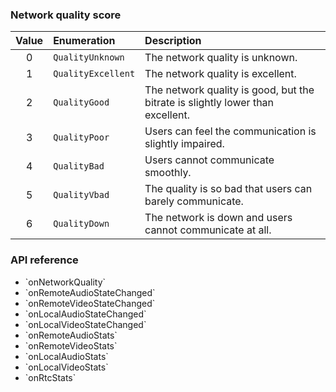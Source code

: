 
<PlatformWrapper platform="react-native">
 
 ### Network quality score

| Value | Enumeration | Description |
|:-----:|:------------|:------------|
| 0 | `QualityUnknown` | The network quality is unknown. |
| 1 | `QualityExcellent` | The network quality is excellent. |
| 2 | `QualityGood` | The network quality is good, but the bitrate is slightly lower than excellent. |
| 3 | `QualityPoor` | Users can feel the communication is slightly impaired. |
| 4 | `QualityBad` | Users cannot communicate smoothly. |
| 5 | `QualityVbad` | The quality is so bad that users can barely communicate. |
| 6 | `QualityDown` | The network is down and users cannot communicate at all. |

### API reference

- <Link to="{{global.API_REF_RN_ROOT}}/class_irtcengineeventhandler.html#callback_irtcengineeventhandler_onnetworkquality">`onNetworkQuality`</Link>

- <Link to="{{global.API_REF_RN_ROOT}}/class_irtcengineeventhandler.html#callback_irtcengineeventhandler_onremoteaudiostatechanged">`onRemoteAudioStateChanged`</Link>

- <Link to="{{global.API_REF_RN_ROOT}}/class_irtcengineeventhandler.html#callback_irtcengineeventhandler_onremotevideostatechanged">`onRemoteVideoStateChanged`</Link>

- <Link to="{{global.API_REF_RN_ROOT}}/class_irtcengineeventhandler.html#callback_irtcengineeventhandler_onlocalaudiostatechanged">`onLocalAudioStateChanged`</Link>

- <Link to="{{global.API_REF_RN_ROOT}}/class_irtcengineeventhandler.html#callback_irtcengineeventhandler_onlocalvideostatechanged">`onLocalVideoStateChanged`</Link>

- <Link to="{{global.API_REF_RN_ROOT}}/class_irtcengineeventhandler.html#callback_irtcengineeventhandler_onremoteaudiostats">`onRemoteAudioStats`</Link>

- <Link to="{{global.API_REF_RN_ROOT}}/class_irtcengineeventhandler.html#callback_irtcengineeventhandler_onremotevideostats">`onRemoteVideoStats`</Link>

- <Link to="{{global.API_REF_RN_ROOT}}/class_irtcengineeventhandler.html#callback_irtcengineeventhandler_onlocalaudiostats">`onLocalAudioStats`</Link>

- <Link to="{{global.API_REF_RN_ROOT}}/class_irtcengineeventhandler.html#callback_irtcengineeventhandler_onlocalvideostats">`onLocalVideoStats`</Link>

- <Link to="{{global.API_REF_RN_ROOT}}/class_irtcengineeventhandler.html#callback_irtcengineeventhandler_onrtcstats">`onRtcStats`</Link>

</PlatformWrapper>